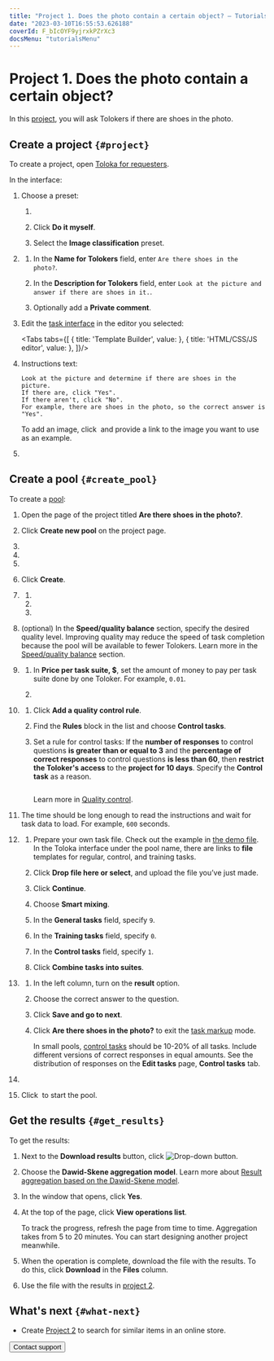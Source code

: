 ```yaml
---
title: "Project 1. Does the photo contain a certain object? — Tutorials | Toloka documentation"
date: "2023-03-10T16:55:53.626188"
coverId: F_bIcOYF9yjrxkPZrXc3
docsMenu: "tutorialsMenu"
---
```



# Project 1. Does the photo contain a certain object?

In this [project](/docs/glossary#project), you will ask Tolokers if there are shoes in the photo.

## Create a project `{#project}`

To create a project, open [Toloka for requesters](https://platform.toloka.ai/for-requesters/).

In the interface:

1. Choose a preset:

    1. <TutorialsCreateProjectButton/>

        <TutorialsChoosePresetImage/>

    1. Click **Do it myself**.

    1. Select the **Image classification** preset.

1. <TutorialsAddNameDescription/>

    1. In the **Name for Tolokers** field, enter `Are there shoes in the photo?`.

    1. In the **Description for Tolokers** field, enter `Look at the picture and answer if there are shoes in it.`.

    1. Optionally add a **Private comment**.

1. Edit the [task interface](/docs/glossary#task-interface) in the editor you selected:

    <Tabs tabs={[
      { title: 'Template Builder', value: <ContainItemList1/> },
      { title: 'HTML/CSS/JS editor', value: <ContainItemList2/> },
    ]}/>

1. <TolokaRequesterSourceInstructions/>

    Instructions text:

    ```plaintext
    Look at the picture and determine if there are shoes in the picture.
    If there are, click "Yes".
    If there aren't, click "No".
    For example, there are shoes in the photo, so the correct answer is "Yes".
    ```

    <Note mode="note" title="Note">

    To add an image, click <img src="https://tlkfrontprod.azureedge.net/portal-production/static/uploaded/images/1675425175297/1675425175297_original_svg.svg" alt="" /> and provide a link to the image you want to use as an example.

    </Note>

1. <SaveProject/>

## Create a pool `{#create_pool}`
To create a [pool](/docs/glossary#pool):

1. Open the page of the project titled **Are there shoes in the photo?**.

1. Click **Create new pool** on the project page.

1. <TolokaRequesterPoolType/>

1. <TolokaRequesterPoolName/>

1. <TolokaRequesterPoolDescription/>

1. Click **Create**.

1. <TolokaRequesterSourceAudienceSettings/>

    1. <TutorialsLanguageFilter/>

    1. <TutorialsShockingContent/>

    1. <TutorialsPlatformFilter/>

1. (optional) In the **Speed/quality balance** section, specify the desired quality level. Improving quality may reduce the speed of task completion because the pool will be available to fewer Tolokers. Learn more in the [Speed/quality balance](/docs/guide/adjust) section.

1. <TolokaRequesterSourcePriceSettings/>

    1. In **Price per task suite, $**, set the amount of money to pay per task suite done by one Toloker. For example, `0.01`.

    1. <TolokaRequesterSourceOverlapSettings/>

1. <TutorialsQualityControl/>

    1. Click **Add a quality control rule**.

    1. Find the **Rules** block in the list and choose **Control tasks**.

    1. Set a rule for control tasks: If the **number of responses** to control questions **is greater than or equal to 3** and the **percentage of correct responses** to control questions **is less than 60**, then **restrict the Toloker's access** to the **project for 10 days**. Specify the **Control task** as a reason.

        <Image width="700px" withBackground imageId="1675426046741" alt="" />

        Learn more in [Quality control](/docs/guide/control).

1. <TutorialsTimePerTaskSuite/>

    The time should be long enough to read the instructions and wait for task data to load. For example, `600` seconds.

1. <TutorialsUploadTasks/>

    1. Prepare your own task file. Check out the example in [the demo file](https://download.cdn.yandex.net/from/yandex.ru/support/ru/toloka-requester/files/dataset-shoes.tsv). In the Toloka interface under the pool name, there are links to **file** templates for regular, control, and training tasks.

    1. Click **Drop file here or select**, and upload the file you’ve just made.

    1. Click **Continue**.

    1. Choose **Smart mixing**.

    1. In the **General tasks** field, specify `9`.

    1. In the **Training tasks** field, specify `0`.

    1. In the **Control tasks** field, specify `1`.

    1. Click **Combine tasks into suites**.

1. <TolokaRequesterSourceAddControlTasks/>

    1. In the left column, turn on the **result** option.

    1. Choose the correct answer to the question.

    1. Click **Save and go to next**.

    1. Click **Are there shoes in the photo?** to exit the [task markup](/docs/glossary#task-markup) mode.

        <Note mode="note" title="Note">

        In small pools, [control tasks](/docs/glossary#control-task) should be 10-20% of all tasks. Include different versions of correct responses in equal amounts. See the distribution of responses on the **Edit tasks** page, **Control tasks** tab.

        </Note>

1. <TutorialsDoubleCheck/>

    <TolokaRequesterSourceStepEnabled/>

1. Click <img src="https://tlkfrontprod.azureedge.net/portal-production/static/uploaded/images/1675425184616/1675425184616_original_svg.svg" alt="" /> to start the pool.

## Get the results `{#get_results}`
To get the results:

1. Next to the **Download results** button, click <img src="https://tlkfrontprod.azureedge.net/portal-production/static/uploaded/images/1675425179291/1675425179291_original_svg.svg" alt="Drop-down button" />.

1. Choose the **Dawid-Skene aggregation model**. Learn more about [Result aggregation based on the Dawid-Skene model](/docs/guide/result-aggregation).

1. In the window that opens, click **Yes**.

1. At the top of the page, click **View operations list**.

    <Note mode="note" title="Note">

    To track the progress, refresh the page from time to time. Aggregation takes from 5 to 20 minutes. You can start designing another project meanwhile.

    </Note>

1. When the operation is complete, download the file with the results. To do this, click **Download** in the **Files** column.

1. Use the file with the results in [project 2](/docs/tutorials/find_an_item_in_store).

## What's next `{#what-next}`

- Create [Project 2](/docs/tutorials/find_an_item_in_store) to search for similar items in an online store.

<Button view="defaultInverse" size="l" type="link" url="/docs/guide/troubleshooting/support?form-source=tutorials-contain-item">Contact support</Button>
